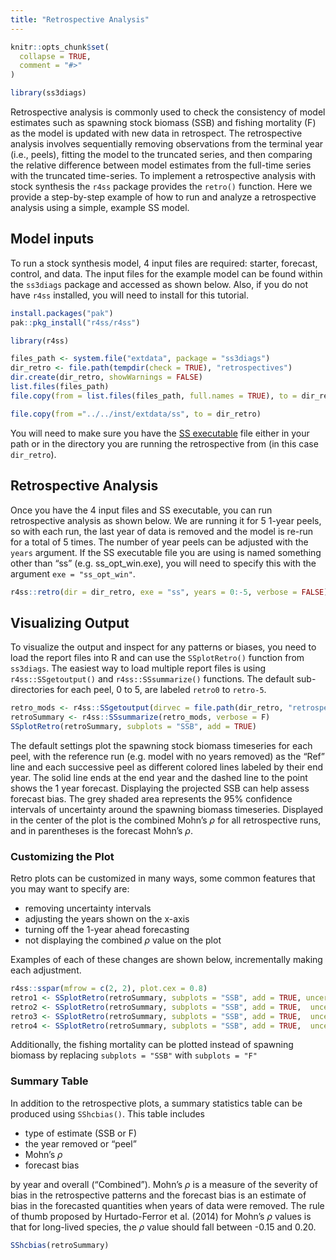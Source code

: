```yaml
---
title: "Retrospective Analysis"
---
```


```r
knitr::opts_chunk$set(
  collapse = TRUE,
  comment = "#>"
)
```

```r
library(ss3diags)
```

Retrospective analysis is commonly used to check the consistency of model estimates such as spawning stock biomass (SSB) and fishing mortality (F) as the model is updated with new data in retrospect. The retrospective analysis involves sequentially removing observations from the terminal year (i.e., peels), fitting the model to the truncated series, and then comparing the relative difference between model estimates from the full-time series with the truncated time-series. To implement a retrospective analysis with stock synthesis the `r4ss` package provides the `retro()` function. Here we provide a step-by-step example of how to run and analyze a retrospective analysis using a simple, example SS model.   

## Model inputs  
To run a stock synthesis model, 4 input files are required: starter, forecast, control, and data. The input files for the example model can be found within the `ss3diags` package and accessed as shown below. Also, if you do not have `r4ss` installed, you will need to install for this tutorial. 

```r
install.packages("pak")
pak::pkg_install("r4ss/r4ss")
```

```r
library(r4ss) 

files_path <- system.file("extdata", package = "ss3diags")
dir_retro <- file.path(tempdir(check = TRUE), "retrospectives")
dir.create(dir_retro, showWarnings = FALSE)
list.files(files_path)
file.copy(from = list.files(files_path, full.names = TRUE), to = dir_retro)

```

```r
file.copy(from ="../../inst/extdata/ss", to = dir_retro)
```


You will need to make sure you have the [SS executable](https://github.com/nmfs-stock-synthesis/stock-synthesis) file either in your path or in the directory you are running the retrospective from (in this case `dir_retro`). 

## Retrospective Analysis
Once you have the 4 input files and SS executable, you can run retrospective analysis as shown below. We are running it for 5 1-year peels, so with each run, the last year of data is removed and the model is re-run for a total of 5 times. The number of year peels can be adjusted with the `years` argument. If the SS executable file you are using is named something other than "ss" (e.g. ss_opt_win.exe), you will need to specify this with the argument `exe = "ss_opt_win"`. 

```r
r4ss::retro(dir = dir_retro, exe = "ss", years = 0:-5, verbose = FALSE)

```
## Visualizing Output 

To visualize the output and inspect for any patterns or biases, you need to load the report files into R and can use the `SSplotRetro()` function from `ss3diags`. The easiest way to load multiple report files is using `r4ss::SSgetoutput()` and `r4ss::SSsummarize()` functions. The default sub-directories for each peel, 0 to 5, are labeled `retro0` to `retro-5`.

```r
retro_mods <- r4ss::SSgetoutput(dirvec = file.path(dir_retro, "retrospectives", paste0("retro", seq(0,-5,by=-1))), verbose = F)
retroSummary <- r4ss::SSsummarize(retro_mods, verbose = F)
SSplotRetro(retroSummary, subplots = "SSB", add = TRUE)

```
The default settings plot the spawning stock biomass timeseries for each peel, with the reference run (e.g. model with no years removed) as the "Ref" line and each successive peel as different colored lines labeled by their end year. The solid line ends at the end year and the dashed line to the point shows the 1 year forecast. Displaying the projected SSB can help assess forecast bias. The grey shaded area represents the 95% confidence intervals of uncertainty around the spawning biomass timeseries. Displayed in the center of the plot is the combined Mohn's $\rho$ for all retrospective runs, and in parentheses is the forecast Mohn's $\rho$. 

### Customizing the Plot  

Retro plots can be customized in many ways, some common features that you may want to specify are:  

* removing uncertainty intervals 
* adjusting the years shown on the x-axis
* turning off the 1-year ahead forecasting
* not displaying the combined $\rho$ value on the plot
  
Examples of each of these changes are shown below, incrementally making each adjustment. 
```r
r4ss::sspar(mfrow = c(2, 2), plot.cex = 0.8)
retro1 <- SSplotRetro(retroSummary, subplots = "SSB", add = TRUE, uncertainty = FALSE)
retro2 <- SSplotRetro(retroSummary, subplots = "SSB", add = TRUE,  uncertainty = FALSE, xlim = c(2015, 2022))
retro3 <- SSplotRetro(retroSummary, subplots = "SSB", add = TRUE,  uncertainty = FALSE, xlim = c(2015, 2022), forecast = FALSE)
retro4 <- SSplotRetro(retroSummary, subplots = "SSB", add = TRUE,  uncertainty = FALSE, xlim = c(2015, 2022), forecast = FALSE, showrho = FALSE, forecastrho = FALSE)

```
Additionally, the fishing mortality can be plotted instead of spawning biomass by replacing `subplots = "SSB"` with `subplots = "F"`

### Summary Table  

In addition to the retrospective plots, a summary statistics table can be produced using `SShcbias()`. This table includes 

* type of estimate (SSB or F)
* the year removed or "peel"
* Mohn's $\rho$ 
* forecast bias 

by year and overall ("Combined"). Mohn's $\rho$ is a measure of the severity of bias in the retrospective patterns and the forecast bias is an estimate of bias in the forecasted quantities when years of data were removed. The rule of thumb proposed by Hurtado-Ferror et al. (2014) for Mohn's $\rho$ values is that for long-lived species, the $\rho$ value should fall between -0.15 and 0.20. 

```r
SShcbias(retroSummary)
```

